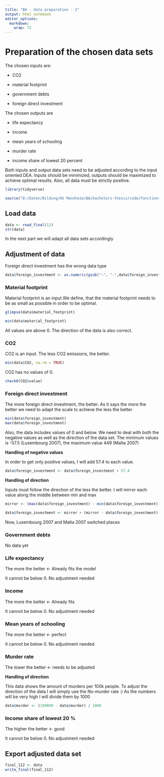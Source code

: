 ```yaml
---
title: "BA - data preparation - 2"
output: html_notebook
editor_options: 
  markdown: 
    wrap: 72
---
```


# Preparation of the chosen data sets

The chosen inputs are:

-   CO2

-   material footprint

-   government debts

-   foreign direct investment

The chosen outputs are

-   life expectancy

-   income

-   mean years of schooling

-   murder rate

-   income share of lowest 20 percent

Both inputs and output data sets need to be adjusted according to the
input oriented DEA. Inputs should be minimized, outputs should be
maximized to achieve optimal results. Also, all data must be strictly
positive.

```r
library(tidyverse) 

source("D:/Daten/Bildung/HS Mannheim/BA/bachelors-thesis/code/functions.R")
```

## Load data

```r
data <- read_final(12)
str(data)
```

In the next part we will adapt all data sets accordingly

## Adjustment of data

Foreign direct investment has the wrong data type

```r

data$foreign_investment <- as.numeric(gsub("−", "-",data$foreign_investment))
```

### Material footprint

Material footprint is an input.We define, that the material footprint
needs to be as small as possible in order to be optimal.

```r
glimpse(data$material_footprint)
```

```r
min(data$material_footprint)
```

All values are above 0. The direction of the data is also correct.

### CO2

CO2 is an input. The less CO2 emissions, the better.

```r
min(data$CO2, na.rm = TRUE)
```

CO2 has no values of 0.

```r
check0(CO2$value)
```

### Foreign direct investment

The more foreign direct investment, the better. As it says the more the
better we need to adapt the scale to achieve the less the better

```r
min(data$foreign_investment)
max(data$foreign_investment)
```

Also, the data includes values of 0 and below. We need to deal with both
the negative values as well as the direction of the data set. The
minimum values is -57.5 (Luxembourg 2007), the maximum value 449 (Malta
2007)

**Handling of negative values**

In order to get only positive values, I will add 57.4 to each value.

```r
data$foreign_investment <- data$foreign_investment + 57.4
```

**Handling of direction**

Inputs must follow the direction of the less the better. I will mirror
each value along the middle between min and max

```r
mirror <- (max(data$foreign_investment) - min(data$foreign_investment)) / 2

data$foreign_investment <- mirror + (mirror - data$foreign_investment)


```

Now, Luxembourg 2007 and Malta 2007 switched places

### Government debts

No data yet

### Life expectancy

The more the better \<- Already fits the model

It cannot be below 0. No adjustment needed

### Income

The more the better \<- Already fits

It cannot be below 0. No adjustment needed

### Mean years of schooling

The more the better \<- perfect

It cannot be below 0. No adjustment needed

### Murder rate

The lower the better \<- needs to be adjusted

**Handling of direction**

This data shows the amount of murders per 100k people. To adjust the
direction of the data I will simply use the No-murder rate :) As the
numbers will be very high I will divide them by 1000

```r
data$murder <- (100000 - data$murder) / 1000
```

### Income share of lowest 20 %

The higher the better \<- good

It cannot be below 0. No adjustment needed

## Export adjusted data set

```r
final_112 <- data
write_final(final_112)
```
